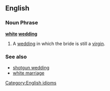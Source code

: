 ==English==
===Noun Phrase===
[[Category:English idioms]]
'''[[white]] [[wedding]]'''

# A [[wedding]] in which the bride is still a [[virgin]].

===See also===
*[[shotgun wedding]]
*[[white marriage]]
